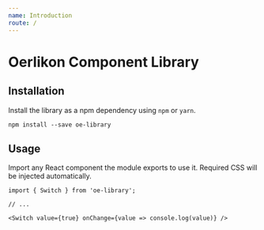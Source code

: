 ```yaml
---
name: Introduction
route: /
---
```


# Oerlikon Component Library

## Installation

Install the library as a npm dependency using `npm` or `yarn`.

```
npm install --save oe-library
```

## Usage

Import any React component the module exports to use it. Required CSS will be injected automatically.

```
import { Switch } from 'oe-library';

// ...

<Switch value={true} onChange={value => console.log(value)} />
```
